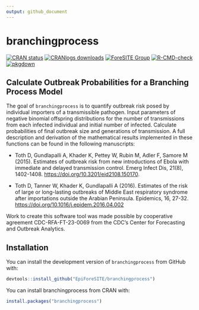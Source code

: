 ```yaml
---
output: github_document
---
```


# branchingprocess

<!-- badges: start -->
[![CRAN status](https://www.r-pkg.org/badges/version/branchingprocess)](https://CRAN.R-project.org/package=branchingprocess)
 [![CRANlogs downloads](https://cranlogs.r-pkg.org/badges/branchingprocess)](https://cran.r-project.org/package=branchingprocess)
[![ForeSITE Group](https://github.com/EpiForeSITE/software/raw/e82ed88f75e0fe5c0a1a3b38c2b94509f122019c/docs/assets/foresite-software-badge.svg)](https://github.com/EpiForeSITE)
[![R-CMD-check](https://github.com/EpiForeSITE/branchingprocess/actions/workflows/R-CMD-check.yaml/badge.svg)](https://github.com/EpiForeSITE/branchingprocess/actions/workflows/R-CMD-check.yaml)
[![pkgdown](https://github.com/EpiForeSITE/branchingprocess/actions/workflows/pkgdown.yaml/badge.svg)](https://github.com/EpiForeSITE/branchingprocess/actions/workflows/pkgdown.yaml)
<!-- badges: end -->

## Calculate Outbreak Probabilities for a Branching Process Model

The goal of `branchingprocess` is to quantify outbreak risk posed by individual 
importers of a transmissible pathogen. Input parameters of negative binomial
offspring distributions for the number of transmissions from each infected 
individual and initial number of infected. Calculate probabilities of final 
outbreak size and generations of transmission.  A full description and
derivation of the mathematical results implemented in these functions can be
found in the following manuscripts:

- Toth D, Gundlapalli A, Khader K, Pettey W, Rubin M, Adler F, Samore M (2015). Estimates of outbreak risk from new introductions of Ebola with immediate and delayed transmission control. Emerg Infect Dis, 21(8), 1402-1408. <https://doi.org/10.3201/eid2108.150170>.

- Toth D, Tanner W, Khader K, Gundlapalli A (2016). Estimates of the risk of large or long-lasting outbreaks of Middle East respiratory syndrome after importations outside the Arabian Peninsula. Epidemics, 16, 27-32. <https://doi.org/10.1016/j.epidem.2016.04.002>

Work to create this software tool was made possible by cooperative agreement CDC-RFA-FT-23-0069 from the CDC’s Center for Forecasting and Outbreak Analytics.

## Installation

You can install the development version of `branchingprocess` from GitHub with:

```r
devtools::install_github("EpiForeSITE/branchingprocess")
```
You can install branchingprocess from CRAN with:

```r
install.packages("branchingprocess")
```
